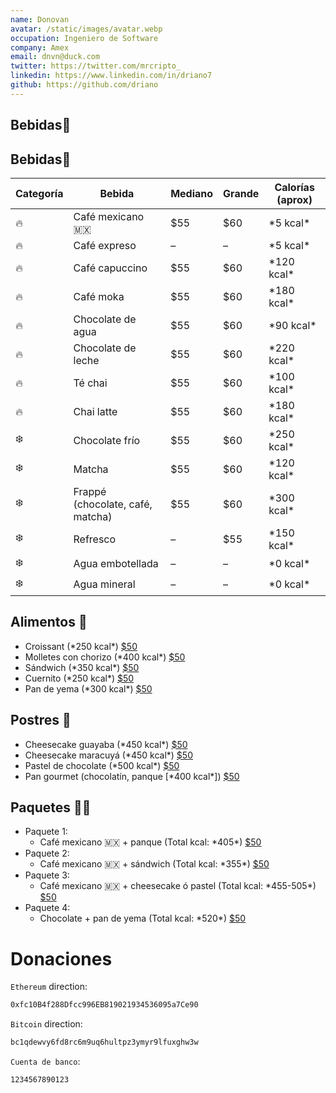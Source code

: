 ```yaml
---
name: Donovan
avatar: /static/images/avatar.webp
occupation: Ingeniero de Software
company: Amex
email: dnvn@duck.com
twitter: https://twitter.com/mrcripto_
linkedin: https://www.linkedin.com/in/driano7
github: https://github.com/driano
---
```


## Bebidas🧋

  ## Bebidas🧋

<table>
  <thead>
    <tr>
      <th>Categoría</th>
      <th>Bebida</th>
      <th>Mediano</th>
      <th>Grande</th>
      <th>Calorías (aprox)</th>
    </tr>
  </thead>
  <tbody>
    <tr>
      <td>🔥</td>
      <td>Café mexicano 🇲🇽</td>
      <td>$55</td>
      <td>$60</td>
      <td>*5 kcal*</td>
    </tr>
    <tr>
      <td>🔥</td>
      <td>Café expreso</td>
      <td>–</td>
      <td>–</td>
      <td>*5 kcal*</td>
    </tr>
    <tr>
      <td>🔥</td>
      <td>Café capuccino</td>
      <td>$55</td>
      <td>$60</td>
      <td>*120 kcal*</td>
    </tr>
    <tr>
      <td>🔥</td>
      <td>Café moka</td>
      <td>$55</td>
      <td>$60</td>
      <td>*180 kcal*</td>
    </tr>
    <tr>
      <td>🔥</td>
      <td>Chocolate de agua</td>
      <td>$55</td>
      <td>$60</td>
      <td>*90 kcal*</td>
    </tr>
    <tr>
      <td>🔥</td>
      <td>Chocolate de leche</td>
      <td>$55</td>
      <td>$60</td>
      <td>*220 kcal*</td>
    </tr>
    <tr>
      <td>🔥</td>
      <td>Té chai</td>
      <td>$55</td>
      <td>$60</td>
      <td>*100 kcal*</td>
    </tr>
    <tr>
      <td>🔥</td>
      <td>Chai latte</td>
      <td>$55</td>
      <td>$60</td>
      <td>*180 kcal*</td>
    </tr>
    <tr>
      <td>❄️</td>
      <td>Chocolate frío</td>
      <td>$55</td>
      <td>$60</td>
      <td>*250 kcal*</td>
    </tr>
    <tr>
      <td>❄️</td>
      <td>Matcha</td>
      <td>$55</td>
      <td>$60</td>
      <td>*120 kcal*</td>
    </tr>
    <tr>
      <td>❄️</td>
      <td>Frappé (chocolate, café, matcha)</td>
      <td>$55</td>
      <td>$60</td>
      <td>*300 kcal*</td>
    </tr>
    <tr>
      <td>❄️</td>
      <td>Refresco</td>
      <td>–</td>
      <td>$55</td>
      <td>*150 kcal*</td>
    </tr>
    <tr>
      <td>❄️</td>
      <td>Agua embotellada</td>
      <td>–</td>
      <td>–</td>
      <td>*0 kcal*</td>
    </tr>
    <tr>
      <td>❄️</td>
      <td>Agua mineral</td>
      <td>–</td>
      <td>–</td>
      <td>*0 kcal*</td>
    </tr>
  </tbody>
</table>


## Alimentos 🥪

<ul>
  <li>
    Croissant (*250 kcal*) <u>$50</u>
  </li>
  <li>
    Molletes con chorizo (*400 kcal*) <u>$50</u>
  </li>
  <li>
    Sándwich (*350 kcal*) <u>$50</u>
  </li>
  <li>
    Cuernito (*250 kcal*) <u>$50</u>
  </li>
  <li>
    Pan de yema (*300 kcal*) <u>$50</u>
  </li>
</ul>

## Postres 🍰

<ul>
  <li>
    Cheesecake guayaba (*450 kcal*) <u>$50</u>
  </li>
  <li>
    Cheesecake maracuyá (*450 kcal*) <u>$50</u>
  </li>
  <li>
    Pastel de chocolate (*500 kcal*) <u>$50</u>
  </li>
  <li>
    Pan gourmet (chocolatín, panque [*400 kcal*]) <u>$50</u>
  </li>
</ul>

## Paquetes 🧋🍰

<ul>
  <li>
    Paquete 1:
    <ul>
      <li>
        Café mexicano 🇲🇽 + panque (Total kcal: *405*) <u>$50</u>
      </li>
    </ul>
  </li>
  <li>
    Paquete 2:
    <ul>
      <li>
        Café mexicano 🇲🇽 + sándwich (Total kcal: *355*) <u>$50</u>
      </li>
    </ul>
  </li>
  <li>
    Paquete 3:
    <ul>
      <li>
        Café mexicano 🇲🇽 + cheesecake ó pastel (Total kcal: *455-505*) <u>$50</u>
      </li>
    </ul>
  </li>
  <li>
    Paquete 4:
    <ul>
      <li>
        Chocolate + pan de yema (Total kcal: *520*) <u>$50</u>
      </li>
    </ul>
  </li>
</ul>

# Donaciones

`Ethereum` direction:

```bash
0xfc10B4f288Dfcc996EB819021934536095a7Ce90
```

`Bitcoin` direction:

```bash
bc1qdewvy6fd8rc6m9uq6hultpz3ymyr9lfuxghw3w
```

`Cuenta de banco`:

```bash
1234567890123
```
